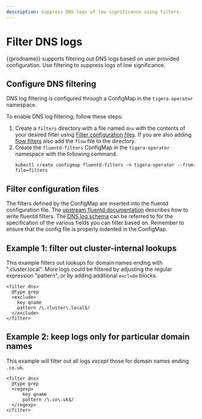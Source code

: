 ```yaml
---
description: Suppress DNS logs of low significance using filters.
---
```


# Filter DNS logs

{{prodname}} supports filtering out DNS logs based on user provided
configuration. Use filtering to suppress logs of low significance.

## Configure DNS filtering

DNS log filtering is configured through a ConfigMap in the `tigera-operator`
namespace.

To enable DNS log filtering, follow these steps:

1. Create a `filters` directory with a file named `dns` with the contents of
   your desired filter using [Filter configuration files](#filter-configuration-files).
   If you are also adding [flow filters](/visibility/elastic/flow/filtering.mdx) also add the `flow` file
   to the directory.
1. Create the `fluentd-filters` ConfigMap in the `tigera-operator` namespace
   with the following command.
   ```batch
   kubectl create configmap fluentd-filters -n tigera-operator --from-file=filters
   ```

## Filter configuration files

The filters defined by the ConfigMap are inserted into the fluentd configuration file.
The [upstream fluentd documentation](https://docs.fluentd.org/filter/grep)
describes how to write fluentd filters. The [DNS log schema](/visibility/elastic/dns/dns-logs.mdx) can be referred to
for the specification of the various fields you can filter based on. Remember to ensure
that the config file is properly indented in the ConfigMap.

## Example 1: filter out cluster-internal lookups

This example filters out lookups for domain names ending with ".cluster.local". More
logs could be filtered by adjusting the regular expression "pattern", or by adding
additional `exclude` blocks.

```
<filter dns>
  @type grep
  <exclude>
    key qname
    pattern /\.cluster\.local$/
  </exclude>
</filter>
```

## Example 2: keep logs only for particular domain names

This example will filter out all logs _except_ those for domain names ending `.co.uk`.

```
<filter dns>
  @type grep
  <regexp>
      key qname
      pattern /\.co\.uk$/
  </regexp>
</filter>
```
